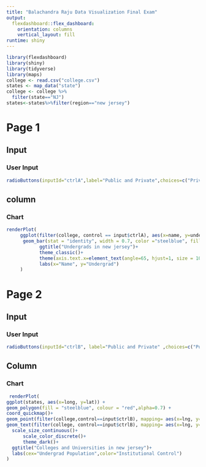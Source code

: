 ---
title: "Balachandra Raju Data Visualization Final Exam"
output: 
  flexdashboard::flex_dashboard:
    orientation: columns
    vertical_layout: fill
runtime: shiny
---

```{r setup, include=FALSE}
library(flexdashboard)
library(shiny)
library(tidyverse)
library(maps)
college <- read.csv("college.csv")
states <- map_data("state")
college <- college %>%
  filter(state=="NJ")
states<-states%>%filter(region=="new jersey")

```

# Page 1 {data-orientation="columns"}

## Input {.sidebar}

### User Input

```{r echo=FALSE}
radioButtons(inputId="ctrlA",label="Public and Private",choices=c("Private", "Public"))

```

## column

### Chart

```{r}
renderPlot(
     ggplot(filter(college, control == input$ctrlA), aes(x=name, y=undergrads))+
      geom_bar(stat = "identity", width = 0.7, color ="steelblue", fill ="red")+
            ggtitle("Undergrads in new jersey")+
            theme_classic()+
            theme(axis.text.x=element_text(angle=65, hjust=1, size = 10))+ 
            labs(x="Name", y="Undergrad")
     )

```

# Page 2 {data-orientation="columns"}

## Input {.sidebar}

### User Input

```{r}
radioButtons(inputId="ctrlB", label="Public and Private" ,choices=c("Public","Private"))
```

## Column

### Chart

```{r}
 renderPlot(
ggplot(states, aes(x=long, y=lat)) + 
geom_polygon(fill = "steelblue", colour = "red",alpha=0.7) +
coord_quickmap()+
geom_point(filter(college,control==input$ctrlB), mapping= aes(x=lng, y=lat, cex=undergrads,color=control))+
geom_text(filter(college, control==input$ctrlB), mapping= aes(x=lng, y=lat,label=name),cex=2.5,inherit.aes = FALSE,check_overlap = TRUE)+
  scale_size_continuous()+
      scale_color_discrete()+
      theme_dark()+
  ggtitle("Colleges and Universities in new jersey")+
  labs(cex="Undergrad Population",color="Institutional Control")
)

```

